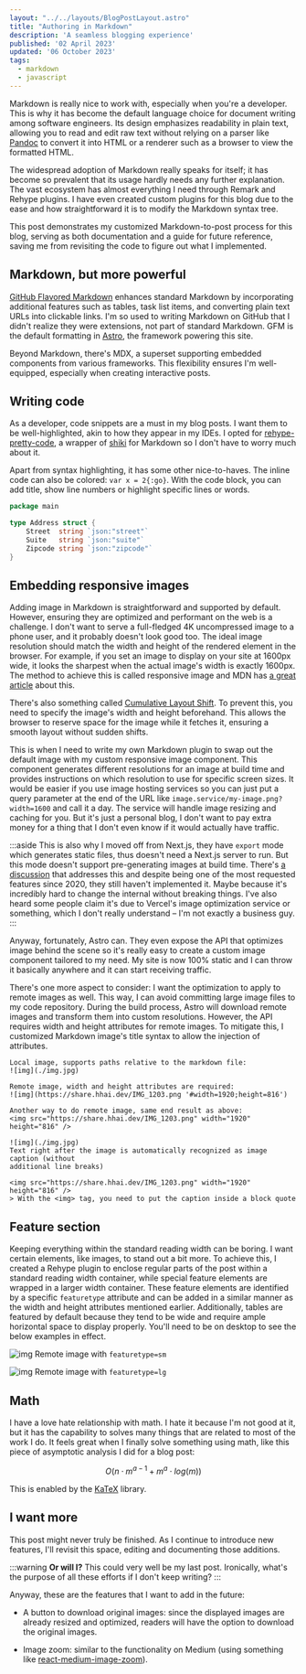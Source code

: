 ```yaml
---
layout: "../../layouts/BlogPostLayout.astro"
title: "Authoring in Markdown"
description: 'A seamless blogging experience'
published: '02 April 2023'
updated: '06 October 2023'
tags:
  - markdown
  - javascript
---
```


Markdown is really nice to work with, especially when you're a developer.  This
is why it has become the default language choice for document writing among
software engineers. Its design emphasizes readability in plain text, allowing
you to read and edit raw text without relying on a parser like
[Pandoc](https://pandoc.org/) to convert it into HTML or a renderer such as a
browser to view the formatted HTML.

The widespread adoption of Markdown really speaks for itself; it has become so
prevalent that its usage hardly needs any further explanation. The vast
ecosystem has almost everything I need through Remark and Rehype plugins. I have
even created custom plugins for this blog due to the ease and how
straightforward it is to modify the Markdown syntax tree.

This post demonstrates my customized Markdown-to-post process for this blog,
serving as both documentation and a guide for future reference, saving me from
revisiting the code to figure out what I implemented.

## Markdown, but more powerful

[GitHub Flavored Markdown](https://github.github.com/gfm) enhances standard
Markdown by incorporating additional features such as tables, task list items,
and converting plain text URLs into clickable links. I'm so used to writing
Markdown on GitHub that I didn't realize they were extensions, not part of
standard Markdown. GFM is the default formatting in
[Astro](https://astro.build/), the framework powering this site.

Beyond Markdown, there's MDX, a superset supporting embedded components from
various frameworks. This flexibility ensures I'm well-equipped, especially when
creating interactive posts.

## Writing code

As a developer, code snippets are a must in my blog posts. I want them to be
well-highlighted, akin to how they appear in my IDEs. I opted for
[rehype-pretty-code](https://rehype-pretty-code.netlify.app/), a wrapper of
[shiki](https://github.com/shikijs/shiki) for Markdown so I don't have to worry
much about it.

Apart from syntax highlighting, it has some other nice-to-haves. The inline code
can also be colored: `var x = 2{:go}`. With the code block, you can add title,
show line numbers or highlight specific lines or words.

```go showLineNumbers title="example.go" {5-6, 1} /Address/
package main

type Address struct {
	Street  string `json:"street"`
	Suite   string `json:"suite"`
	Zipcode string `json:"zipcode"`
}
```

## Embedding responsive images

Adding image in Markdown is straightforward and supported by default. However,
ensuring they are optimized and performant on the web is a challenge. I don't
want to serve a full-fledged 4K uncompressed image to a phone user, and it
probably doesn't look good too. The ideal image resolution should match the
width and height of the rendered element in the browser. For example, if you set
an image to display on your site at 1600px wide, it looks the sharpest when the
actual image's width is exactly 1600px. The method to achieve this is called
responsive image and MDN has [a great
article](https://developer.mozilla.org/en-US/docs/Learn/HTML/Multimedia_and_embedding/Responsive_images)
about this.

There's also something called [Cumulative Layout Shift](https://web.dev/cls/).
To prevent this, you need to specify the image's width and height beforehand.
This allows the browser to reserve space for the image while it fetches it,
ensuring a smooth layout without sudden shifts.

This is when I need to write my own Markdown plugin to swap out the default
image with my custom responsive image component. This component generates
different resolutions for an image at build time and provides instructions on
which resolution to use for specific screen sizes. It would be easier if you use
image hosting services so you can just put a query parameter at the end of the
URL like `image.service/my-image.png?width=1600` and call it a day.  The service
will handle image resizing and caching for you. But it's just a personal blog, I
don't want to pay extra money for a thing that I don't even know if it would
actually have traffic.

:::aside
This is also why I moved off from Next.js, they have `export` mode which
generates static files, thus doesn't need a Next.js server to run. But this mode
doesn't support pre-generating images at build time.  There's [a
discussion](https://github.com/vercel/next.js/discussions/19065) that addresses
this and despite being one of the most requested features since 2020, they still
haven't implemented it. Maybe because it's incredibly hard to change the
internal without breaking things. I've also heard some people claim it's due to
Vercel's image optimization service or something, which I don't really
understand – I'm not exactly a business guy.
:::

Anyway, fortunately, Astro can. They even expose the API that optimizes image
behind the scene so it's really easy to create a custom image component tailored
to my need. My site is now 100% static and I can throw it basically anywhere and
it can start receiving traffic.

There's one more aspect to consider: I want the optimization to apply to remote
images as well. This way, I can avoid committing large image files to my code
repository. During the build process, Astro will download remote images and
transform them into custom resolutions. However, the API requires width and
height attributes for remote images. To mitigate this, I customized Markdown
image's title syntax to allow the injection of attributes.

```mdx showLineNumbers
Local image, supports paths relative to the markdown file:
![img](./img.jpg)

Remote image, width and height attributes are required:
![img](https://share.hhai.dev/IMG_1203.png '#width=1920;height=816')

Another way to do remote image, same end result as above:
<img src="https://share.hhai.dev/IMG_1203.png" width="1920" height="816" />

![img](./img.jpg)
Text right after the image is automatically recognized as image caption (without
additional line breaks)

<img src="https://share.hhai.dev/IMG_1203.png" width="1920" height="816" />
> With the <img> tag, you need to put the caption inside a block quote
```

## Feature section

Keeping everything within the standard reading width can be boring. I want
certain elements, like images, to stand out a bit more. To achieve this, I
created a Rehype plugin to enclose regular parts of the post within a standard
reading width container, while special feature elements are wrapped in a larger
width container. These feature elements are identified by a specific
`featuretype` attribute and can be added in a similar manner as the width and
height attributes mentioned earlier. Additionally, tables are featured by
default because they tend to be wide and require ample horizontal space to
display properly. You'll need to be on desktop to see the below examples in
effect.

![img](https://res.cloudinary.com/dmdgv6qrg/image/upload/v1697514558/hhai.dev%20blog/authoring%20in%20markdown/IMG_1203_asjkac.png
'#width=1920;height=816;featuretype=sm') Remote image with `featuretype=sm`

![img](https://res.cloudinary.com/dmdgv6qrg/image/upload/v1697514531/hhai.dev%20blog/authoring%20in%20markdown/IMG_1219_uibxtp.png
'#width=2048;height=871;featuretype=lg') Remote image with `featuretype=lg`

## Math

I have a love hate relationship with math. I hate it because I'm not good at it,
but it has the capability to solves many things that are related to most of the
work I do. It feels great when I finally solve something using math, like this
piece of asymptotic analysis I did for a blog post:

$$
O(n \cdot m^{a-1} + m^{a} \cdot log(m))
$$

This is enabled by the [KaTeX](https://github.com/KaTeX/KaTeX) library.

## I want more

This post might never truly be finished. As I continue to introduce new
features, I'll revisit this space, editing and documenting those additions.

:::warning
**Or will I?** This could very well be my last post. Ironically, what's the
purpose of all these efforts if I don't keep writing?
:::

Anyway, these are the features that I want to add in the future:

- A button to download original images: since the displayed images are already
resized and optimized, readers will have the option to download the original
images.

- Image zoom: similar to the functionality on Medium (using something like
[react-medium-image-zoom](https://github.com/rpearce/react-medium-image-zoom)).
